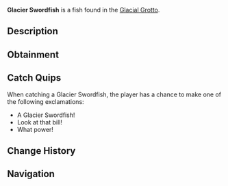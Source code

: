 {{FishInfobox
|image          = Glacier Swordfish.png
|rarity         = Rare
|sea            = First Sea
|location       = [[Glacial Grotto]]
|sublocation    = 
|sources        = Fishing Rod
|radar_location = 
|xp             = 400
|weather        = 
|time           = 
|season         = Winter
|bait           = Fish Head
|base_weight    = 45
|base_value     = 1000
|weight_range   = 25
|base_chance    = 20
|base_resil     = 40
}}
'''Glacier Swordfish''' is a {{Rarity|Rare}} fish found in the [[Glacial Grotto]].

== Description ==
{{Description|A sleek, powerful fish with a frosted, icicle-shaped bill. Its body glistens with icy-blue tones.|Bestiary Entry}}

== Obtainment ==
{{Description|Patrols the deeper waters of the grotto.|Bestiary Hint}}
{{Fish Availability|
Glacial Grotto
|top_rods      = 
Leviathan's Fang Rod\165740.8\149239.57;
Trident Rod\153699.89\148330.48;
Free Spirit Rod\140586.58\135675.28;
Krampus's Rod\140044.94\133944.59;
Great Rod of Oscar\132085.85\100825.1;
Plastic Rod\122008.58\116690.94;
Magma Rod\131479.52\125752.27;
Buddy Bond Rod\90628.24\105232.56;
Fast Rod\104188.93\123426.31;
Fischer's Rod\94239.75\117352.18;
No-Life Rod\130560.14\122079.43;
Ethereal Prism Rod\129896.52\105484.57;
Astralhook Rod\129644.09\103762.79;
Seraphic Rod\128603.46\107508.32;
Rod Of The Forgotten Fang\120645.87\100175.58;
Challenger's Rod\118391.57\102969.9;
Rod Of The Depths\109451.39\92049.06;
Zeus Rod\108262.14\94736.86;
Verdant Shear Rod\106709.94\93867.86;
Rod Of The Exalted One\105106.62\94485.05;
Blazebringer Rod\102816.67\90243.44;
Depthseeker Rod\98287.94\86175.05;
Avalanche Rod\88649.19\78020.47;
Volcanic Rod\84360.11\82669.1;
Steady Rod\32047.87\29163.56
|recommended   = Trident Rod
}}

== Catch Quips ==
When catching a Glacier Swordfish, the player has a chance to make one of the following exclamations:
* A Glacier Swordfish!
* Look at that bill!
* What power!

== Change History ==
{{Change History|{{subst:Current Version}}}}

== Navigation ==
{{Fish Navbox|Glacial Grotto}}